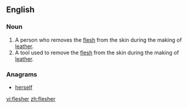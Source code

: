 ==English==

===Noun===
{{en-noun}}

# A person who removes the [[flesh]] from the skin during the making of [[leather]].
# A tool used to remove the [[flesh]] from the skin during the making of [[leather]].

===Anagrams===
* [[herself#English|herself]]

[[vi:flesher]]
[[zh:flesher]]